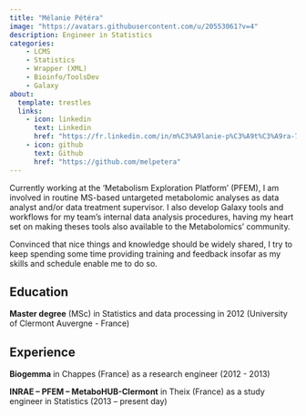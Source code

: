---
title: "Mélanie Pétéra"
image: "https://avatars.githubusercontent.com/u/20553061?v=4"
description: Engineer in Statistics
categories: 
    - LCMS
    - Statistics
    - Wrapper (XML)
    - Bioinfo/ToolsDev
    - Galaxy
about:
  template: trestles
  links: 
    - icon: linkedin
      text: Linkedin
      href: "https://fr.linkedin.com/in/m%C3%A9lanie-p%C3%A9t%C3%A9ra-72383041"
    - icon: github
      text: Github
      href: "https://github.com/melpetera"
---

Currently working at the ‘Metabolism Exploration Platform’ (PFEM), I am involved in routine MS-based untargeted metabolomic analyses as data analyst and/or data treatment supervisor. I also develop Galaxy tools and workflows for my team’s internal data analysis procedures, having my heart set on making theses tools also available to the Metabolomics’ community. 

Convinced that nice things and knowledge should be widely shared, I try to keep spending some time providing training and feedback insofar as my skills and schedule enable me to do so. 

## Education  

**Master degree** (MSc) in Statistics and data processing in 2012 (University of Clermont Auvergne - France)


## Experience

**Biogemma** in Chappes (France) as a research engineer (2012 - 2013)

**INRAE – PFEM – MetaboHUB-Clermont** in Theix (France) as a study engineer in Statistics (2013 – present day)

